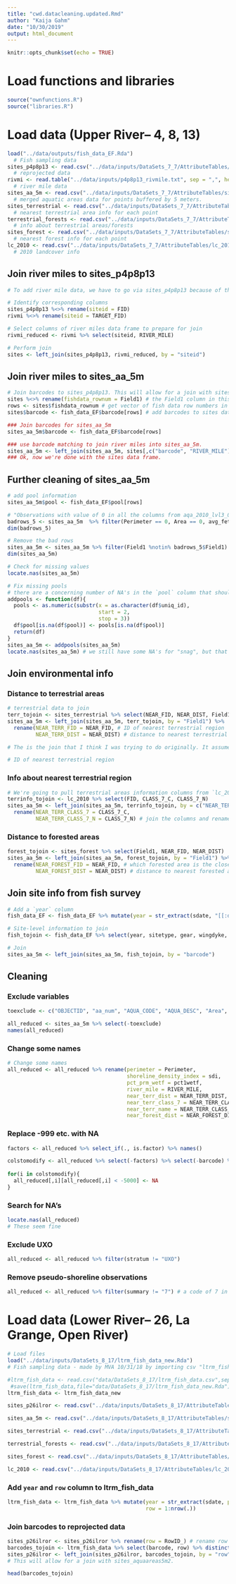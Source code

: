 ```yaml
---
title: "cwd.datacleaning.updated.Rmd"
author: "Kaija Gahm"
date: "10/30/2019"
output: html_document
---
```


```r
knitr::opts_chunk$set(echo = TRUE)
```

# Load functions and libraries
```r
source("ownfunctions.R")
source("libraries.R")
```

# Load data (Upper River-- 4, 8, 13)
```r
load("../data/outputs/fish_data_EF.Rda") 
  # Fish sampling data
sites_p4p8p13 <- read.csv("../data/inputs/DataSets_7_7/AttributeTables/sites_p4p8p13.txt") 
  # reprojected data
rivmi <- read.table("../data/inputs/p4p8p13_rivmile.txt", sep = ",", header = T) 
  # river mile data
sites_aa_5m <- read.csv("../data/inputs/DataSets_7_7/AttributeTables/sites_aquaareas5m.txt") 
  # merged aquatic areas data for points buffered by 5 meters.
sites_terrestrial <- read.csv("../data/inputs/DataSets_7_7/AttributeTables/sites_terrestrial.txt") 
  # nearest terrestrial area info for each point
terrestrial_forests <- read.csv("../data/inputs/DataSets_7_7/AttributeTables/Terrestrial_Forests.txt") 
  # info about terrestrial areas/forests
sites_forest <- read.csv("../data/inputs/DataSets_7_7/AttributeTables/sites_forest.txt") 
  # nearest forest info for each point
lc_2010 <- read.csv("../data/inputs/DataSets_7_7/AttributeTables/lc_2010.txt") 
  # 2010 landcover info
```

## Join river miles to sites_p4p8p13
```r
# To add river mile data, we have to go via sites_p4p8p13 because of the correspondence between object codes in GIS.

# Identify corresponding columns
sites_p4p8p13 %<>% rename(siteid = FID)
rivmi %<>% rename(siteid = TARGET_FID) 

# Select columns of river miles data frame to prepare for join
rivmi_reduced <- rivmi %>% select(siteid, RIVER_MILE)

# Perform join
sites <- left_join(sites_p4p8p13, rivmi_reduced, by = "siteid")
```

## Join river miles to sites_aa_5m
```r
# Join barcodes to sites_p4p8p13. This will allow for a join with sites_aa_5m.
sites %<>% rename(fishdata_rownum = Field1) # the Field1 column in this dataset corresponds to the row number in fish_data_EF.
rows <- sites$fishdata_rownum # get vector of fish data row numbers in the order they appear in the sites data.
sites$barcode <- fish_data_EF$barcode[rows] # add barcodes to sites data

### Join barcodes for sites_aa_5m
sites_aa_5m$barcode <- fish_data_EF$barcode[rows]

### use barcode matching to join river miles into sites_aa_5m. 
sites_aa_5m <- left_join(sites_aa_5m, sites[,c("barcode", "RIVER_MILE")], by = "barcode")
### Ok, now we're done with the sites data frame.
```

## Further cleaning of sites_aa_5m
```r
# add pool information
sites_aa_5m$pool <- fish_data_EF$pool[rows]

# "Observations with value of 0 in all the columns from aqa_2010_lvl3_011918.shp do not intersect with the aquatic areas layer". I'd like these to have values of NA, not 0. 
badrows_5 <- sites_aa_5m  %>% filter(Perimeter == 0, Area == 0, avg_fetch == 0)
dim(badrows_5)

# Remove the bad rows
sites_aa_5m <- sites_aa_5m %>% filter(Field1 %notin% badrows_5$Field1)
dim(sites_aa_5m)

# Check for missing values
locate.nas(sites_aa_5m)

# Fix missing pools
# there are a concerning number of NA's in the `pool` column that shouldn't be there. Luckily, the `uniq_id` column tells us which pool these are from. 
addpools <- function(df){
  pools <- as.numeric(substr(x = as.character(df$uniq_id), 
                             start = 2, 
                             stop = 3))
  df$pool[is.na(df$pool)] <- pools[is.na(df$pool)]
  return(df)
}
sites_aa_5m <- addpools(sites_aa_5m)
locate.nas(sites_aa_5m) # we still have some NA's for "snag", but that is to be expected. 
```

## Join environmental info
### Distance to terrestrial areas
```r
# terrestrial data to join
terr_tojoin <- sites_terrestrial %>% select(NEAR_FID, NEAR_DIST, Field1)
sites_aa_5m <- left_join(sites_aa_5m, terr_tojoin, by = "Field1") %>% 
  rename(NEAR_TERR_FID = NEAR_FID, # ID of nearest terrestrial region
         NEAR_TERR_DIST = NEAR_DIST) # distance to nearest terrestrial region

# The is the join that I think I was trying to do originally. It assumes that Field1 in sites_terrestrial is equivalent to Field1 in sites_aa_5m. Need to check that this is right.

# ID of nearest terrestrial region
```

### Info about nearest terrestrial region
```r
# We're going to pull terrestrial areas information columns from `lc_2010`, not from `terrestrial`, because the FID's don't match up in `terrestrial`.
terrinfo_tojoin <- lc_2010 %>% select(FID, CLASS_7_C, CLASS_7_N)
sites_aa_5m <- left_join(sites_aa_5m, terrinfo_tojoin, by = c("NEAR_TERR_FID" = "FID")) %>%
  rename(NEAR_TERR_CLASS_7 = CLASS_7_C,
         NEAR_TERR_CLASS_7_N = CLASS_7_N) # join the columns and rename appropriately
```

### Distance to forested areas
```r
forest_tojoin <- sites_forest %>% select(Field1, NEAR_FID, NEAR_DIST)
sites_aa_5m <- left_join(sites_aa_5m, forest_tojoin, by = "Field1") %>% 
  rename(NEAR_FOREST_FID = NEAR_FID, # which forested area is the closest
         NEAR_FOREST_DIST = NEAR_DIST) # distance to nearest forested area
```

## Join site info from fish survey
```r
# Add a `year` column
fish_data_EF <- fish_data_EF %>% mutate(year = str_extract(sdate, "[[:digit:]]{4}$"))

# Site-level information to join
fish_tojoin <- fish_data_EF %>% select(year, sitetype, gear, wingdyke, riprap, trib, barcode, summary) %>% distinct()

# Join
sites_aa_5m <- left_join(sites_aa_5m, fish_tojoin, by = "barcode") 
```

## Cleaning
### Exclude variables
```r
toexclude <- c("OBJECTID", "aa_num", "AQUA_CODE", "AQUA_DESC", "Area", "Acres", "Hectares", "bath_pct", "sd_depth", "area_gt50", "area_gt100", "area_gt200", "area_gt300", "avg_fetch", "econ", "sill", "min_rm", "max_rm", "len_met", "len_outl", "pct_outl", "num_outl", "len_oute", "pct_oute", "num_oute", "pct_aqveg", "pct_opwat", "len_terr", "pct_chan", "len_wetf", "len_wd", "wdl_p_m2", "num_wd", "sco_wd", "psco_wd", "len_revln", "rev_p_m2", "num_rev", "pct_rev", "pct_rev2", "area_tpi1", "pct_tpi1", "area_tpi2", "pct_tpi2", "area_tpi3", "pct_tpi3", "area_tpi4", "pct_tpi4", "sinuosity", "year_phot", "NEAR_TERR_FID", "NEAR_FOREST_FID", "sitetype", "gear", "Join_Count", "FID", "TARGET_FID", "Field1", "pct2wetf", "trib")

all_reduced <- sites_aa_5m %>% select(-toexclude)
names(all_reduced)
```

### Change some names
```r
# Change some names
all_reduced <- all_reduced %>% rename(perimeter = Perimeter,
                                      shoreline_density_index = sdi,
                                      pct_prm_wetf = pct1wetf,
                                      river_mile = RIVER_MILE,
                                      near_terr_dist = NEAR_TERR_DIST,
                                      near_terr_class_7 = NEAR_TERR_CLASS_7,
                                      near_terr_name = NEAR_TERR_CLASS_7_N,
                                      near_forest_dist = NEAR_FOREST_DIST)
```

### Replace -999 etc. with NA
```r
factors <- all_reduced %>% select_if(., is.factor) %>% names()

colstomodify <- all_reduced %>% select(-factors) %>% select(-barcode) %>% names()
               
for(i in colstomodify){
  all_reduced[,i][all_reduced[,i] < -5000] <- NA
}                                   
```

### Search for NA's
```r
locate.nas(all_reduced)
# These seem fine
```

### Exclude UXO
```r
all_reduced <- all_reduced %>% filter(stratum != "UXO")
```

### Remove pseudo-shoreline observations
```r
all_reduced <- all_reduced %>% filter(summary != "7") # a code of 7 in the summary column means that the observations are pseudo-shoreline and should be excluded.
```

# Load data (Lower River-- 26, La Grange, Open River)
```r
# Load files
load("../data/inputs/DataSets_8_17/ltrm_fish_data_new.Rda") 
# Fish sampling data - made by MVA 10/31/18 by importing csv "ltrm_fish_data.csv" and exporting as Rda. 11/26/19: KJGG could not find this file. Re-imported ltrm_fish_data.csv and saved as .Rda.

#ltrm_fish_data <- read.csv("data/DataSets_8_17/ltrm_fish_data.csv",sep=",",header=TRUE)
 #save(ltrm_fish_data,file="data/DataSets_8_17/ltrm_fish_data_new.Rda")
ltrm_fish_data <- ltrm_fish_data_new

sites_p26ilror <- read.csv("../data/inputs/DataSets_8_17/AttributeTables/sites_p26ilror.txt") # reprojected data

sites_aa_5m <- read.csv("../data/inputs/DataSets_8_17/AttributeTables/sites_aquaareas5m2.txt") # merged aquatic areas data for points buffered by 5 meters.

sites_terrestrial <- read.csv("../data/inputs/DataSets_8_17/AttributeTables/sites_terrestrial2.txt") # nearest terrestrial area info for each point

terrestrial_forests <- read.csv("../data/inputs/DataSets_8_17/AttributeTables/Terrestrial_Forests2.txt") # info about terrestrial areas/forests

sites_forest <- read.csv("../data/inputs/DataSets_8_17/AttributeTables/sites_forest2.txt") # nearest forest info for each point

lc_2010 <- read.csv("../data/inputs/DataSets_8_17/AttributeTables/lc_20102.txt") # landcover info
```

### Add `year` and `row` column to ltrm_fish_data
```r
ltrm_fish_data <- ltrm_fish_data %>% mutate(year = str_extract(sdate, pattern = "[[:digit:]]{4}$"),
                                            row = 1:nrow(.))
```

### Join barcodes to reprojected data
```r
sites_p26ilror <- sites_p26ilror %>% rename(row = RowID_) # rename row column
barcodes_tojoin <- ltrm_fish_data %>% select(barcode, row) %>% distinct()
sites_p26ilror <- left_join(sites_p26ilror, barcodes_tojoin, by = "row")
# This will allow for a join with sites_aquaareas5m2. 

head(barcodes_tojoin)
```

